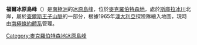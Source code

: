 {{expand|time=2014-01-02T16:42:12+00:00}}
{{unreferenced|time=2014-01-02T16:42:12+00:00}}
{{coord|70|16|S|65|20|E|source:GNIS|display=title}}

'''福爾冰原島峰'''（{{lang-en|Foale Nunatak}}）是[[南極洲|南極洲]]的[[冰原島峰|冰原島峰]]，位於[[麥克羅伯特森地|麥克羅伯特森地]]，處於[[斯庫拉冰川|斯庫拉冰川]]北岸，屬於[[查爾斯王子山脈|查爾斯王子山脈]]的一部分，根據1965年[[澳大利亞|澳大利亞]]探險隊繪入地圖，現時由[[南極條約體系|南極條約體系]]管理。

{{DEFAULTSORT:Foale Nunatak}}
[[Category:麥克羅伯特森地冰原島峰|Category:麥克羅伯特森地冰原島峰]]


{{MacRobertsonLand-geo-stub}}